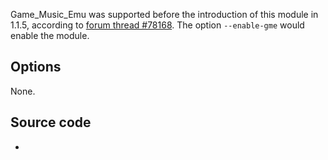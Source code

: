 {{Module|name=gme|type=Access demux|first_version=1.1.5|description=[[Game_Music_Emu]]|sc=(none)}}

Game_Music_Emu was supported before the introduction of this module in 1.1.5, according to [https://forum.videolan.org/viewtopic.php?f=2&t=78168 forum thread #78168]. The option <code>--enable-gme</code> would enable the module.

== Options ==
None.

== Source code ==
* {{VLCSourceFile|modules/demux/gme.c}}

{{Documentation}}